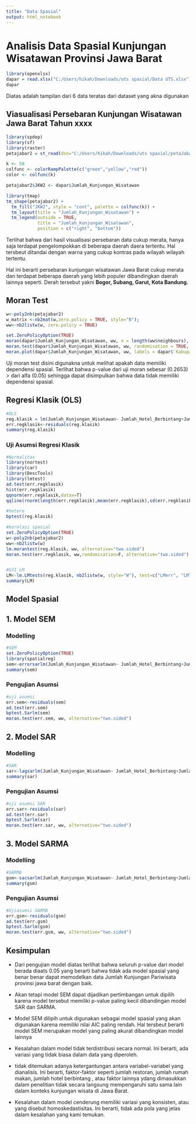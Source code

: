 ---
title: "Data Spasial"
output: html_notebook
---

# Analisis Data Spasial Kunjungan Wisatawan Provinsi Jawa Barat

```{r}
library(openxlsx)
dapar = read.xlsx("C:/Users/hikah/Downloads/uts spasial/Data UTS.xlsx")
dapar
```

Diatas adalah tampilan dari 6 data teratas dari dataset yang akna digunakan

## Viasualisasi Persebaran Kunjungan Wisatawan Jawa Barat Tahun xxxx

```{r}
library(spdep)
library(sf)
library(raster)
petajabar2 = st_read(dsn="C:/Users/hikah/Downloads/uts spasial/petaJabar2", layer="Jabar2")
```

```{r}
k <- 50
colfunc <- colorRampPalette(c("green","yellow","red"))
color <- colfunc(k)

petajabar2$JKW2 <- dapar$Jumlah_Kunjungan_Wisatawan

library(tmap)
tm_shape(petajabar2) +
  tm_fill("JKW2", style = "cont", palette = colfunc(k)) +
  tm_layout(title = "Jumlah_Kunjungan_Wisatawan") +
  tm_legend(outside = TRUE, 
            title = "Jumlah_Kunjungan_Wisatawan", 
            position = c("right", "bottom"))
```

Terlihat bahwa dari hasil visualisasi persebaran data cukup merata, hanya saja terdapat pengelompokkan di beberapa daerah daera tertentu. Hal tersbeut ditandai dengan warna yang cukup kontras pada wilayah wilayah tertentu.

Hal ini berarti persebaran kunjungan wisatawan Jawa Barat cukup merata dan terdapat beberapa daerah yang lebih populer dibandingkan daerah lainnya seperti. Derah tersebut yakni **Bogor, Subang, Garut, Kota Bandung.**

## Moran Test

```{r}
w<-poly2nb(petajabar2) 
w_matrix <-nb2mat(w,zero.policy = TRUE, style="B"); 
ww<-nb2listw(w, zero.policy = TRUE)
```

```{r}
set.ZeroPolicyOption(TRUE)
moran(dapar$Jumlah_Kunjungan_Wisatawan, ww, n = length(ww$neighbours), S0 = Szero(ww))
moran.test(dapar$Jumlah_Kunjungan_Wisatawan, ww, randomisation = TRUE, alternative = "greater")
moran.plot(dapar$Jumlah_Kunjungan_Wisatawan, ww, labels = dapar$`Kabupaten/Kota`)

```

Uji moran test disini digunakna untuk melihat apakah data memiliki dependensi spasial.
Terlihat bahwa p-value dari uji moran sebesar (0.2653) \> dari alfa (0.05) sehingga dapat
disimpulkan bahwa data tidak memiliki dependensi spasial.

## Regresi Klasik (OLS)

```{r}
#OLS
reg.klasik = lm(Jumlah_Kunjungan_Wisatawan~ Jumlah_Hotel_Berbintang+Jumlah_Rumah_Makan+Jumlah_Restoran, data =dapar)
err.regklasik<-residuals(reg.klasik)
summary(reg.klasik)

```

### Uji Asumsi Regresi Klasik

```{r}
#Normalitas
library(nortest)
library(car)
library(DescTools)
library(lmtest)
ad.test(err.regklasik)
hist(err.regklasik)
qqnorm(err.regklasik,datax=T)
qqline(rnorm(length(err.regklasik),mean(err.regklasik),sd(err.regklasik)),datax=T, col="red")

#hetero
bptest(reg.klasik)

#korelasi spasial
set.ZeroPolicyOption(TRUE)
w<-poly2nb(petajabar2) 
ww<-nb2listw(w)
lm.morantest(reg.klasik, ww, alternative="two.sided")
moran.test(err.regklasik, ww,randomisation=F, alternative="two.sided")


#UJI LM
LM<-lm.LMtests(reg.klasik, nb2listw(w, style="W"), test=c("LMerr", "LMlag","RLMerr","RLMlag","SARMA"))
summary(LM)

```

## Model Spasial

## 1. Model SEM

### Modelling

```{r}
#SEM
set.ZeroPolicyOption(TRUE)
library(spatialreg)
sem<-errorsarlm(Jumlah_Kunjungan_Wisatawan~ Jumlah_Hotel_Berbintang+Jumlah_Rumah_Makan+Jumlah_Restoran, data =dapar,nb2listw(w))
summary(sem)
```

### Pengujian Asumsi

```{r}
#uji asumsi
err.sem<-residuals(sem)
ad.test(err.sem)
bptest.Sarlm(sem)
moran.test(err.sem, ww, alternative="two.sided")
```

## 2. Model SAR

### Modelling

```{r}
#SAR
sar<-lagsarlm(Jumlah_Kunjungan_Wisatawan~ Jumlah_Hotel_Berbintang+Jumlah_Rumah_Makan+Jumlah_Restoran, data =dapar,nb2listw(w))
summary(sar)
```

### Pengujian Asumsi

```{r}
#uji asumsi SAR
err.sar<-residuals(sar)
ad.test(err.sar)
bptest.Sarlm(sar)
moran.test(err.sar, ww, alternative="two.sided")
```

## 3. Model SARMA

### Modelling

```{r}
#SARMA
gsm<-sacsarlm(Jumlah_Kunjungan_Wisatawan~ Jumlah_Hotel_Berbintang+Jumlah_Rumah_Makan+Jumlah_Restoran, data =dapar,nb2listw(w))
summary(gsm)
```

### Pengujian Asumsi

```{r}
#Ujiasumsi SARMA
err.gsm<-residuals(gsm)
ad.test(err.gsm)
bptest.Sarlm(gsm)
moran.test(err.gsm, ww, alternative="two.sided")
```

## Kesimpulan

-   Dari pengujian model diatas terlihat bahwa seluruh p-value dari model berada diaats 0.05 yang berarti bahwa tidak ada model spasial yang benar benar dapat memodelkan data Jumlah Kunjungan Pariwisata provinsi jawa barat dengan baik.

-   Akan tetapi model SEM dapat dijadikan pertimbangan untuk dipilih karena model tersebut memiliki p-value paling kecil dibandingan model SAR dan SARMA.

```{=html}
<!-- -->
```
-   Model SEM dilipih untuk digunakan sebagai model spasial yang akan digunakan karena memiliki nilai AIC paling rendah. Hal tersbeut berarti model SEM merupakan model yang paling akurat dibandingkan model lainnya

-   Kesalahan dalam model tidak terdistribusi secara normal. Ini berarti, ada variasi yang tidak biasa dalam data yang diperoleh.

-   tidak ditemukan adanya ketergantungan antara variabel-variabel yang dianalisis. Ini berarti, faktor-faktor seperti jumlah restoran, jumlah rumah makan, jumlah hotel berbintang , atau faktor lainnya ydang dimasukkan dalam penelitian tidak secara langsung mempengaruhi satu sama lain dalam konteks kunjungan wisata di Jawa Barat.

-   Kesalahan dalam model cenderung memiliki variasi yang konsisten, atau yang disebut homoskedastisitas. Ini berarti, tidak ada pola yang jelas dalam kesalahan yang kami temukan.




